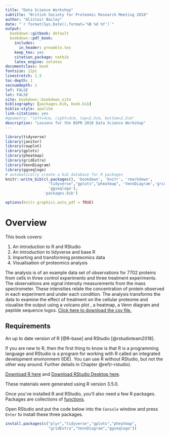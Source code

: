 ```yaml
--- 
title: "Data Science Workshop"
subtitle: "British Society for Proteomic Research Meeting 2018"
author: "Alistair Bailey"
date: "`r format(Sys.Date(),format='%B %d %Y')`"
output: 
  bookdown::gitbook: default
  bookdown::pdf_book:
    includes:
      in_header: preamble.tex
    keep_tex: yes
    citation_package: natbib
    latex_engine: xelatex
documentclass: book
fontsize: 12pt
linestretch: 1.5
toc-depth: 1
secnumdepth: 1
lof: FALSE
lot: FALSE
site: bookdown::bookdown_site
bibliography: [packages.bib, book.bib]
biblio-style: apalike
link-citations: yes
#geometry: "left=4cm, right=3cm, top=2.5cm, bottom=2.5cm"
description: "Lessons for the BSPR 2018 Data Science Workshop"
---
```


```r
library(tidyverse)
library(janitor)
library(cowplot)
library(gplots)
library(pheatmap)
library(gridExtra)
library(VennDiagram)
library(ggseqlogo)
# automatically create a bib database for R packages
knitr::write_bib(c(.packages(), 'bookdown', 'knitr', 'rmarkdown', 
                   "tidyverse","gplots","pheatmap", 'VennDiagram','gridExtra',
                   'ggseqlogo'), 
                 'packages.bib')

options(knitr.graphics.auto_pdf = TRUE)
```

# Overview {-}

This book covers:

1. An introduction to R and RStudio
2. An introduction to tidyverse and base R
3. Importing and transforming proteomics data
4. Visualisation of proteomics analysis

The analysis is of an example data set of observations for 7702 proteins
from cells in three control experiments and three treatment experiments.
The observations are signal intensity measurements from the mass spectrometer.
These intensities relate the concentration of protein observed in each experiment 
and under each condition. The analysis transforms the data to examine the effect of
treatment on the cellular proteome and visualise the output using a volcano
plot , a heatmap, a Venn diagram and peptide sequence logos. 
<a href="https://raw.githubusercontent.com/ab604/ab604.github.io/master/docs/070718-proteomics-example-data.csv" download>Click here to download the csv file.</a>

## Requirements {-}

An up to date version of R [@R-base] and RStudio 
[@rstudioteam2018]. 

If you are new to R, then the first thing
to know is that R is a programming language and RStudio is a
program for working with R called an integrated development 
environment (IDE). You can use R without RStudio, but not the other way around. Further details in Chapter 
\@ref(r-rstudio).

[Download R here](https://cran.r-project.org/) and 
[Download RStudio Desktop here](https://www.rstudio.com/products/rstudio/download/).

These materials were generated using R version 3.5.0.

Once you've installed R and RStudio, you'll also need
a few R packages. Packages are collections of [functions](#function-anatomy). 

Open RStudio and put the code below into the `Console` 
window and press `Enter` to install these three packages.

```r
install.packages(c("plyr","tidyverse","gplots","pheatmap",
                   "gridExtra","VennDiagram","ggseqlogo"))
```




